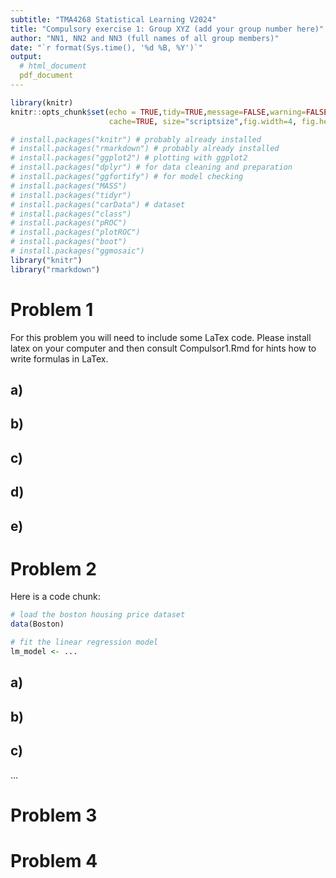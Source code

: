 ```yaml
---
subtitle: "TMA4268 Statistical Learning V2024"
title: "Compulsory exercise 1: Group XYZ (add your group number here)"
author: "NN1, NN2 and NN3 (full names of all group members)"
date: "`r format(Sys.time(), '%d %B, %Y')`"
output: 
  # html_document
  pdf_document
---
```

  
```r
library(knitr)
knitr::opts_chunk$set(echo = TRUE,tidy=TRUE,message=FALSE,warning=FALSE,strip.white=TRUE,prompt=FALSE,
                      cache=TRUE, size="scriptsize",fig.width=4, fig.height=3,fig.align = "center")

```

```r
# install.packages("knitr") # probably already installed
# install.packages("rmarkdown") # probably already installed
# install.packages("ggplot2") # plotting with ggplot2
# install.packages("dplyr") # for data cleaning and preparation
# install.packages("ggfortify") # for model checking
# install.packages("MASS")
# install.packages("tidyr")
# install.packages("carData") # dataset
# install.packages("class")
# install.packages("pROC")
# install.packages("plotROC")
# install.packages("boot")
# install.packages("ggmosaic")
library("knitr")
library("rmarkdown")
```

<!--  Etc (load all packages needed). -->


# Problem 1

For this problem you will need to include some LaTex code. Please install latex on your computer and then consult Compulsor1.Rmd for hints how to write formulas in LaTex.

## a)

## b)

## c)

## d)

## e)

 

# Problem 2

Here is a code chunk:

```r
# load the boston housing price dataset
data(Boston)

# fit the linear regression model
lm_model <- ...
```



## a)

## b) 
 
## c)

...


# Problem 3

# Problem 4
 